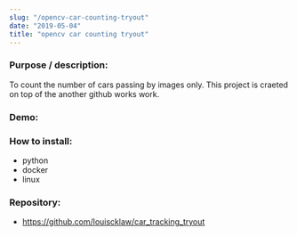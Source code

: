 ```yaml
---
slug: "/opencv-car-counting-tryout"
date: "2019-05-04"
title: "opencv car counting tryout"
---
```




<HeaderImage src="/opencvcarcounting_thumbnail.png" />

### Purpose / description:


To count the number of cars passing by images only. This project is craeted on top of the another github works work.


### Demo:
<YoutubeIframe videoSrcURL="https://www.youtube.com/embed/8P3VEGvMeTQ" videoTitle="failing example"/>

### How to install:

- python
- docker
- linux

### Repository:
- https://github.com/louiscklaw/car_tracking_tryout
